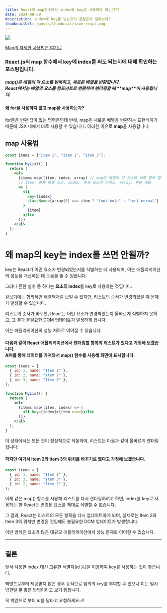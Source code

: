 ```yaml
---
title: React의 map함수에서 index를 key로 사용해도 되는가?!
date: 2024-08-29
description: index에 key를 넣는것이 괜찮은지 알아보자!
thumbnailUrl: /posts/thumbnail/icon-react.png
---
```


![](/posts/thumbnail/icon-react.png)

[Map의 자세한 사용법은 여기로]

<h3 className="text-center">
  React.js의 map 함수에서 key에 index를 써도 되는지에 대해 확인하는
  포스팅입니다.
</h3>

<h5 className="text-center">
  map()은 배열의 각 요소를 반복하고, 새로운 배열을 반환합니다. <br />
  React에서는 배열의 요소를 컴포넌트로 변환하여 렌더링할 때 **map**이 사용합니다.
</h5>

<h4 className="text-center">왜 for을 사용하지 않고 map을 사용하는가?</h4>

for문은 반환 값이 없는 명령문인데 반해, map은 새로운 배열을 반환하는 표현식이기 때문에 JSX 내에서 바로 사용할 수 있습니다. 이러한 이유로 **map**을 사용합니다.

## map 사용법

```jsx
const items = ["Item 1", "Item 2", "Item 3"];

function MyList() {
  return (
    <ul>
      {items.map((item, index, array) // map은 배열의 각 요소에 대해 콜백 함수를 실행합니다.
      // item: 현재 배열 요소, index: 현재 요소의 인덱스, array: 원본 배열
      => (
        <li
          key={index}
          className={array[0] === item ? "font-bold" : "font-normal"}
        >
          {item}
        </li>
      ))}
    </ul>
  );
}
```

# 왜 map의 key는 index를 쓰면 안될까?

key는 React가 어떤 요소가 변경되었는지를 식별하는 데 사용되며, 이는 애플리케이션의 성능을 개선하는 데 도움을 줄 수 있습니다.

그러나 흔한 실수 중 하나는 **요소의 index**를 key로 사용하는 것입니다.

겉보기에는 합리적인 해결책처럼 보일 수 있지만, 리스트의 순서가 변경되었을 때 문제가 발생할 수 있습니다.

리스트의 순서가 바뀌면, React는 어떤 요소가 변경되었는지 올바르게 식별하지 못하고, 그 결과 불필요한 DOM 업데이트가 발생하게 됩니다.

이는 애플리케이션의 성능 저하로 이어질 수 있습니다.

<h4 className="text-center">
  다음과 같이 React 애플리케이션에서 렌더링할 항목의 리스트가 있다고 가정해
  보겠습니다. <br />
  API를 통해 데이터를 가져와서 map() 함수를 사용해 화면에 표시합니다.
</h4>

```jsx
const items = [
  { id: 1, name: "Item 1" },
  { id: 2, name: "Item 2" },
  { id: 3, name: "Item 3" },
];

function MyList() {
  return (
    <ul>
      {items.map((item, index) => (
        <li key={index}>{item.name}</li>
      ))}
    </ul>
  );
}
```

이 상태에서는 모든 것이 정상적으로 작동하며, 리스트는 다음과 같이 올바르게 렌더링됩니다:

<h4 className="text-center">
  하지만 여기서 Item 2와 Item 3의 위치를 바꾸기로 했다고 가정해 보겠습니다.
</h4>

```jsx
const items = [
  { id: 1, name: "Item 1" },
  { id: 3, name: "Item 3" },
  { id: 2, name: "Item 2" },
];
```

이제 같은 map() 함수를 사용해 리스트를 다시 렌더링하려고 하면, index를 key로 사용하는 한 React는 변경된 요소를 제대로 식별할 수 없습니다.

그 결과, React는 리스트의 모든 항목을 다시 업데이트하게 되며, 실제로는 Item 2와 Item 3의 위치만 변경된 것임에도 불필요한 DOM 업데이트가 발생합니다.

이런 방식은 요소가 많은 대규모 애플리케이션에서 성능 문제로 이어질 수 있습니다.

---

<h2>결론</h2>

앞서 사용한 index 대신 고유한 식별자(id 등)을 이용하여 key를 사용하는 것이 좋습니다.

백엔드로부터 제공받지 않은 경우 동적으로 임의의 key를 부여할 수 있으나 이는 임시방편일 뿐 좋은 방법이라고 보기 힘듭니다.

꼭 백엔드로 부터 id를 달라고 요청하세요~!!

---

[Map의 자세한 사용법은 여기로]: https://developer.mozilla.org/ko/docs/Web/JavaScript/Reference/Global_Objects/Map
